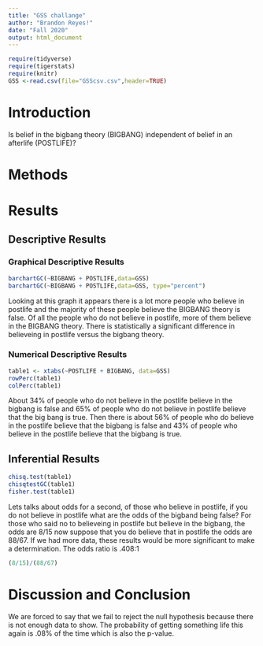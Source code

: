 ```yaml
---
title: "GSS challange"
author: "Brandon Reyes!"
date: "Fall 2020"
output: html_document
---
```


```r
require(tidyverse)
require(tigerstats)
require(knitr)
GSS <-read.csv(file="GSScsv.csv",header=TRUE)
```

# Introduction

<!--In this section you explain what you are trying to show.  Where did the data come from?  What is the research or other question you are trying to answer?.  If you skimp in this section expect to be marked down in your grade. Paint a picture of the project a couple of paragraphs is expected!-->

Is belief in the bigbang theory (BIGBANG) independent of belief in an afterlife (POSTLIFE)?

# Methods

<!--Decide on your methods:  use "variable analysis" or other appropriate descriptors.  Make sure to choose at least one graphical method and at least one numerical method. Discuss what data manipulations may be needed for example subsetting or other binning procedures and what sort of graphical displays and inferential tools will be used!-->

# Results

<!--Divide this section into two sub-sections:  One for your descriptive  results and one for your inferential results.!-->

## Descriptive Results

### Graphical Descriptive Results

<!--Graphical results here.  Make sure to show your code.  Provide appropriate labels for axes, giving units if possible, and provide a good title for the graph, too.  Use the graphical results to describe the patterns if any that exist in the data as focused toward the research question. Bottom line is to explain the features of the graph that are relevant to conforming or departing to what is expected by your null hypothesis !-->
```r
barchartGC(~BIGBANG + POSTLIFE,data=GSS)
barchartGC(~BIGBANG + POSTLIFE,data=GSS, type="percent")

```
Looking at this graph it appears there is a lot more people who believe in postlife and the majority of these people believe the BIGBANG theory is false. Of all the people who do not believe in postlife, more of them believe in the BIGBANG theory. There is statistically a significant difference in believeing in postlife versus the bigbang theory.

### Numerical Descriptive Results

<!--Numerical results go here. Use the numerical results to describe the patterns if any that exist in the data as focused toward the research question!-->
```r
table1 <- xtabs(~POSTLIFE + BIGBANG, data=GSS)
rowPerc(table1)
colPerc(table1)
```
About 34% of people who do not believe in the postlife believe in the bigbang is false and 65% of people who do not believe in postlife believe that the big bang is true. Then there is about 56% of people who do believe in the postlife believe that the bigbang is false and 43% of people who believe in the postlife believe that the bigbang is true.

## Inferential Results

<!--State hypothesis clearly.  Make sure your discussion of the inferential test covers all the aspects that the test output produces, such as test statistic, p-value etc.  Make a decision about the null hypothesis, explain the assumptions on which the selected test/procedure was based, and why the chosen procedure satisfys the assumptions and is appropriate to answer the research question!-->
```r
chisq.test(table1)
chisqtestGC(table1)
fisher.test(table1)
```
Lets talks about odds for a second, of those who believe in postlife, if you do not believe in postlife what are the odds of the bigband being false? For those who said no to believeing in postlife but believe in the bigbang, the odds are 8/15 now suppose that you do believe that in postlife the odds are 88/67. If we had more data, these results would be more significant to make a determination. The odds ratio is .408:1
```r
(8/15)/(88/67)
```


# Discussion and Conclusion

<!--Discussion and conclusion here.  If you found a relationship be sure to consider whether the relationship occurs because one of the variavbles causes the other, or whether they perhasps are related for some other reason.  Watch the chapter 6 videos from the GeorgeTown videos collection.!-->
We are forced to say that we fail to reject the null hypothesis because there is not enough data to show. The probability of getting something life this again is .08% of the time which is also the p-value.